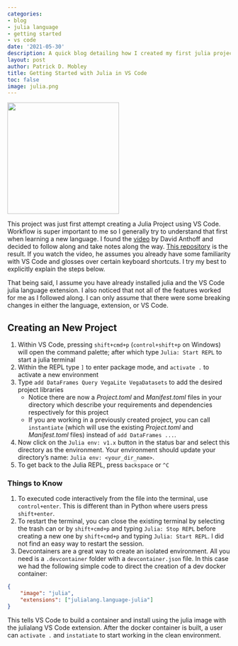 ```yaml
---
categories:
- blog
- julia language
- getting started
- vs code
date: '2021-05-30'
description: A quick blog detailing how I created my first julia project.
layout: post
author: Patrick D. Mobley
title: Getting Started with Julia in VS Code
toc: false
image: julia.png
---
```


![](julia3.png){width=18em fig-align="center"}

This project was just first attempt creating a Julia Project using VS Code. Workflow is super important to me so I generally try to understand that first when learning a new language. I found the [video](https://www.youtube.com/watch?v=IdhnP00Y1Ks&ab_channel=TheJuliaProgrammingLanguage) by David Anthoff and decided to follow along and take notes along the way. [This repository](https://github.com/patdmob/getting_started_with_julia_in_vscode) is the result. If you watch the video, he assumes you already have some familiarity with VS Code and glosses over certain keyboard shortcuts. I try my best to explicitly explain the steps below. 

That being said, I assume you have already installed julia and the VS Code julia language extension. I also noticed that not all of the features worked for me as I followed along. I can only assume that there were some breaking changes in either the language, extension, or VS Code.

## Creating an New Project

1. Within VS Code, pressing `shift+cmd+p` (`control+shift+p` on Windows) will open the command palette; after which type `Julia: Start REPL` to start a julia terminal
2. Within the REPL type `]` to enter package mode, and `activate .` to activate a new environment
3.  Type `add DataFrames Query VegaLite VegaDatasets` to add the desired project libraries
    - Notice there are now a *Project.toml* and *Manifest.toml* files in your directory which describe your requirements and dependencies respectively for this project
    - If you are working in a previously created project, you can call `instantiate` (which will use the existing *Project.toml* and *Manifest.toml* files) instead of `add DataFrames ...`. 
4. Now click on the `Julia env: v1.x` button in the status bar and select this directory as the environment. Your environment should update your directory's name: `Julia env: <your_dir_name>`.
5. To get back to the Julia REPL, press `backspace` or `^C`


### Things to Know

1. To executed code interactively from the file into the terminal, use `control+enter`. This is different than in Python where users press `shift+enter`.
2. To restart the terminal, you can close the existing terminal by selecting the trash can or by `shift+cmd+p` and typing `Julia: Stop REPL` before creating a new one by `shift+cmd+p` and typing `Julia: Start REPL`. I did not find an easy way to restart the session. 
3. Devcontainers are a great way to create an isolated environment. All you need is a `.devcontainer` folder with a `devcontainer.json` file. In this case we had the following simple code to direct the creation of a dev docker container:

```json
{
    "image": "julia", 
    "extensions": ["julialang.language-julia"]
}
```

This tells VS Code to build a container and install using the julia image with the julialang VS Code extension. After the docker container is built, a user can `activate .` and `instatiate` to start working in the clean environment. 


